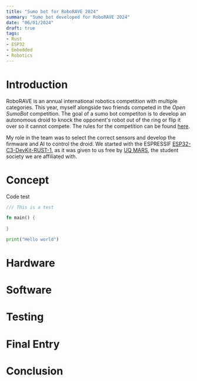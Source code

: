 ---
title: "Sumo bot for RoboRAVE 2024"
summary: "Sumo bot developed for RoboRAVE 2024"
date: "06/01/2024"
draft: true
tags:
- Rust
- ESP32
- Embedded
- Robotics
---




# Introduction
RoboRAVE is an annual international robotics competition with multiple categories. This year, myself alongside two friends competed in the *Open SumoBot* competition. The goal of a sumo bot competiton is to develop an autonomous droid to knock the opponent's robot out of the ring or flip it over so it cannot compete. The rules for the competition can be found [here](https://drive.google.com/file/d/10yRANbdsNWBh0gvCb72gsY9oL0nG66Z5/view?usp=sharing).

My role in the team was to select the correct sensors and develop the firmware and AI to control the droid. We started with the ESPRESSIF [ESP32-C3-DevKit-RUST-1](https://www.espressif.com/en/dev-board/esp32-c3-devkit-rust-1-en), as it was given to us free by [UQ MARS](https://uqmars.com/), the student society we are affiliated with.

# Concept

Code test

```rust
/// This is a test

fn main() {
	
}
```

```python
print("Hello world")
````


# Hardware


# Software


# Testing


# Final Entry


# Conclusion

